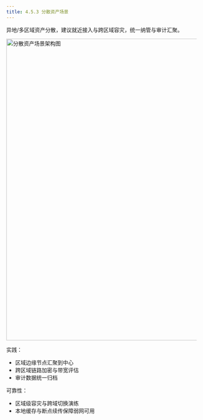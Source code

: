 ```yaml
---
title: 4.5.3 分散资产场景
---
```


异地/多区域资产分散，建议就近接入与跨区域容灾，统一纳管与审计汇聚。

<img src="/whitepaper/image045.png" alt="分散资产场景架构图" width="800" />

实践：
- 区域边缘节点汇聚到中心
- 跨区域链路加密与带宽评估
- 审计数据统一归档

可靠性：
- 区域级容灾与跨域切换演练
- 本地缓存与断点续传保障弱网可用
